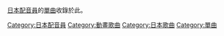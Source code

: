 [[日本配音員|日本配音員]]的[[單曲|單曲]]收錄於此。

[[Category:日本配音員|Category:日本配音員]]
[[Category:動畫歌曲|Category:動畫歌曲]]
[[Category:日本歌曲|Category:日本歌曲]]
[[Category:單曲|Category:單曲]]